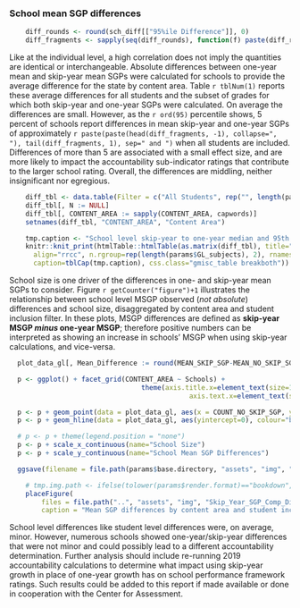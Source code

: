 ### School mean SGP differences

```r
	diff_rounds <- round(sch_diff[["95%ile Difference"]], 0)
	diff_fragments <- sapply(seq(diff_rounds), function(f) paste(diff_rounds[f], "in", params$GL_camel[f]))
```

Like at the individual level, a high correlation does not imply the quantities are identical or interchangeable. Absolute differences between one-year mean and skip-year mean SGPs were calculated for schools to provide the average difference for the state by content area. Table `r tblNum(1)` reports these average differences for all students and the subset of grades for which both skip-year and one-year SGPs were calculated. On average the differences are small. However, as the `r ord(95)` percentile shows, 5 percent of schools report differences in mean skip-year and one-year SGPs of approximately `r paste(paste(head(diff_fragments, -1), collapse=", "), tail(diff_fragments, 1), sep=" and ")` when all students are included. Differences of more than 5 are associated with a small effect size, and are more likely to impact the accountability sub-indicator ratings that contribute to the larger school rating. Overall, the differences are middling, neither insignificant nor egregious.

```r
	diff_tbl <- data.table(Filter = c("All Students", rep("", length(params$GL_subjects)-1), "Skip-Year Subset", rep("", length(params$GL_subjects)-1)), rbindlist(list(sch_diff, sch_diff_x)))
	diff_tbl[, N := NULL]
	diff_tbl[, CONTENT_AREA := sapply(CONTENT_AREA, capwords)]
	setnames(diff_tbl, "CONTENT_AREA", "Content Area")

	tmp.caption <- "School level skip-year to one-year median and 95th percentile absolute differences"
	knitr::knit_print(htmlTable::htmlTable(as.matrix(diff_tbl), title="",
	  align="rrcc", n.rgroup=rep(length(params$GL_subjects), 2), rnames=FALSE,
	  caption=tblCap(tmp.caption), css.class="gmisc_table breakboth"))
```

School size is one driver of the differences in one- and skip-year mean SGPs to consider. Figure `r getCounter("figure")+1` illustrates the relationship between school level MSGP observed (*not absolute*) differences and school size, disaggregated by content area and student inclusion filter. In these plots, MSGP differences are defined as **skip-year MSGP *minus* one-year MSGP**; therefore positive numbers can be interpreted as showing an increase in schools' MSGP when using skip-year calculations, and vice-versa.

```r
  plot_data_gl[, Mean_Difference := round(MEAN_SKIP_SGP-MEAN_NO_SKIP_SGP, 2)] # NOT absolute

  p <- ggplot() + facet_grid(CONTENT_AREA ~ Schools) +
   								 theme(axis.title.x=element_text(size=15), axis.title.y=element_text(size=15),
   								 			 axis.text.x=element_text(size=12), axis.text.y=element_text(size=12))

  p <- p + geom_point(data = plot_data_gl, aes(x = COUNT_NO_SKIP_SGP, y = Mean_Difference), size=3, alpha = 0.25, colour="blue")
  p <- p + geom_hline(data = plot_data_gl, aes(yintercept=0), colour="black", linetype="dashed")

  # p <- p + theme(legend.position = "none")
  p <- p + scale_x_continuous(name="School Size")
  p <- p + scale_y_continuous(name="School Mean SGP Differences")

  ggsave(filename = file.path(params$base.directory, "assets", "img", "Skip_Year_SGP_Comp_Diff_x_N.svg"), plot=p, device = "svg", width = 7, height = 5.5, units = "in")
```

```r
	# tmp.img.path <- ifelse(tolower(params$render.format)=="bookdown", file.path("..", ".."), "..")
	placeFigure(
		files = file.path("..", "assets", "img", "Skip_Year_SGP_Comp_Diff_x_N.svg"), html.width = "100%",
		caption = "Mean SGP differences by content area and student inclusion filter")
```


School level differences like student level differences were, on average, minor. However, numerous schools showed one-year/skip-year differences that were not minor and could possibly lead to a different accountability determination. Further analysis should include re-running 2019 accountability calculations to determine what impact using skip-year growth in place of one-year growth has on school performance framework ratings. Such results could be added to this report if made available or done in cooperation with the Center for Assessment.
